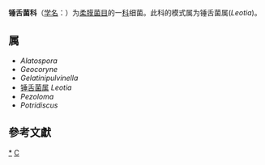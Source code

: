 {{Automatic taxobox
| taxon = Leotiaceae
| authority = Corda, 1842
| image = Leotia viscosa 57215.jpg
| image_caption = Leotia viscosa
| type genus = 锤舌菌属<br>''Leotia''
| type genus authority = Pers, 1794
}}
'''锤舌菌科 '''（[[学名|学名]]：{{lang|la|''Leotiaceae''}}）为[[柔膜菌目|柔膜菌目]]的一[[科|科]]细菌。此科的模式属为锤舌菌属(''Leotia'')。

==属==
* ''Alatospora''
* ''Geocoryne''
* ''Gelatinipulvinella''
* [[锤舌菌属|锤舌菌属]] ''Leotia''
* ''Pezoloma''
* ''Potridiscus''

==參考文獻==
{{reflist}}

{{taxonbar}}

[[Category:_锤舌菌科|*]]
[[Category:1842年描述的分类群|C]]